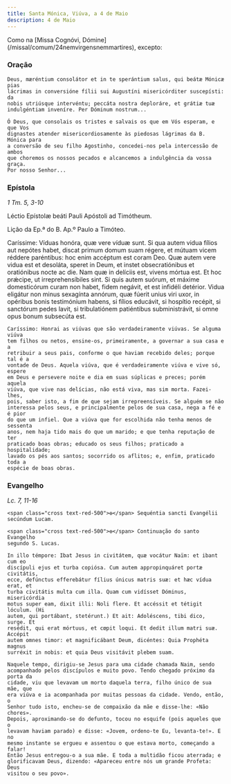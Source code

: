 ```yaml
---
title: Santa Mónica, Viúva, a 4 de Maio
description: 4 de Maio
---
```


<aside>
  Como na [Missa Cognóvi, Dómine](/missal/comum/24nemvirgensnemmartires),
  excepto:
</aside>

### Oração

<div class="side-by-side not-content">

    Deus, mæréntium consolátor et in te sperántium salus, qui beátæ Mónicæ pias
    lácrimas in conversióne fílii sui Augustíni misericórditer suscepísti: da
    nobis utriúsque intervéntu; peccáta nostra deploráre, et grátiæ tuæ
    indulgéntiam inveníre. Per Dóminum nostrum...

    Ó Deus, que consolais os tristes e salvais os que em Vós esperam, e que Vos
    dignastes atender misericordiosamente às piedosas lágrimas da B. Mónica para
    a conversão de seu filho Agostinho, concedei-nos pela intercessão de ambos
    que choremos os nossos pecados e alcancemos a indulgência da vossa graça.
    Por nosso Senhor...

</div>

### Epístola

<em>1 Tm. 5, 3-10</em>

<div class="side-by-side not-content">

Léctio Epístolæ beáti Pauli Apóstoli ad Timótheum.</span>

Lição da Ep.ª do B. Ap.º Paulo a Timóteo.

  <span>
    Caríssime: Víduas honóra, quæ vere víduæ sunt. Si qua autem vidua fílios aut
    nepótes habet, discat primum domum suam régere, et mútuam vicem réddere
    paréntibus: hoc enim accéptum est coram Deo. Quæ autem vere vidua est et
    desoláta, speret in Deum, et instet obsecratiónibus et oratiónibus nocte ac
    die. Nam quæ in delíciis est, vivens mórtua est. Et hoc prǽcipe, ut
    irreprehensíbiles sint. Si quis autem suórum, et máxime domesticórum curam
    non habet, fidem negávit, et est infidéli detérior. Vidua eligátur non minus
    sexagínta annórum, quæ fúerit unius viri uxor, in opéribus bonis testimónium
    habens, si fílios educávit, si hospítio recépit, si sanctórum pedes lavit,
    si tribulatiónem patiéntibus subministrávit, si omne opus bonum subsecúta
    est.
 
    Caríssimo: Honrai as viúvas que são verdadeiramente viúvas. Se alguma viúva
    tem filhos ou netos, ensine-os, primeiramente, a governar a sua casa e a
    retribuir a seus pais, conforme o que haviam recebido deles; porque tal é a
    vontade de Deus. Aquela viúva, que é verdadeiramente viúva e vive só, espere
    em Deus e persevere noite e dia em suas súplicas e preces; porém aquela
    viúva, que vive nas delícias, não está viva, mas sim morta. Fazei-lhes,
    pois, saber isto, a fim de que sejam irrepreensíveis. Se alguém se não
    interessa pelos seus, e principalmente pelos de sua casa, nega a fé e é pior
    do que um infiel. Que a viúva que for escolhida não tenha menos de sessenta
    anos, nem haja tido mais do que um marido; e que tenha reputação de ter
    praticado boas obras; educado os seus filhos; praticado a hospitalidade;
    lavado os pés aos santos; socorrido os aflitos; e, enfim, praticado toda a
    espécie de boas obras.

</div>

### Evangelho

<em>Lc. 7, 11-16</em>

<div class="side-by-side not-content">

    <span class="cross text-red-500">✠</span> Sequéntia sancti Evangélii
    secúndum Lucam.

    <span class="cross text-red-500">✠</span> Continuação do santo Evangelho
    segundo S. Lucas.

    In illo témpore: Ibat Jesus in civitátem, quæ vocátur Naïm: et ibant cum eo
    discípuli ejus et turba copiósa. Cum autem appropinquáret portæ civitátis,
    ecce, defúnctus efferebátur fílius únicus matris suæ: et hæc vídua erat, et
    turba civitátis multa cum illa. Quam cum vidísset Dóminus, misericórdia
    motus super eam, dixit illi: Noli flere. Et accéssit et tétigit lóculum. (Hi
    autem, qui portábant, stetérunt.) Et ait: Adoléscens, tibi dico, surge. Et
    resédit, qui erat mórtuus, et cœpit loqui. Et dedit illum matri suæ. Accépit
    autem omnes timor: et magnificábant Deum, dicéntes: Quia Prophéta magnus
    surréxit in nobis: et quia Deus visitávit plebem suam.

    Naquele tempo, dirigiu-se Jesus para uma cidade chamada Naim, sendo
    acompanhado pelos discípulos e muito povo. Tendo chegado próximo da porta da
    cidade, viu que levavam um morto daquela terra, filho único de sua mãe, que
    era viúva e ia acompanhada por muitas pessoas da cidade. Vendo, então, o
    Senhor tudo isto, encheu-se de compaixão da mãe e disse-lhe: «Não chores».
    Depois, aproximando-se do defunto, tocou no esquife (pois aqueles que o
    levavam haviam parado) e disse: «Jovem, ordeno-te Eu, levanta-te!». E no
    mesmo instante se ergueu e assentou o que estava morto, começando a falar!
    Então Jesus entregou-o a sua mãe. E toda a multidão ficou aterrada; e
    glorificavam Deus, dizendo: «Apareceu entre nós um grande Profeta: Deus
    visitou o seu povo».

</div>
